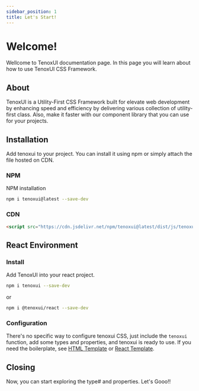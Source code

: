 ---
sidebar_position: 1
title: Let's Start!
---


# Welcome!

Wellcome to TenoxUI documentation page. In this page you will learn about how to use TenoxUI CSS Framework.

## About

TenoxUI is a Utility-First CSS Framework built for elevate web development by enhancing speed and efficiency by delivering various collection of utility-first class. Also, make it faster with our component library that you can use for your projects.

## Installation

Add tenoxui to your project. You can install it using npm or simply attach the file hosted on CDN.

### NPM

NPM installation

```bash
npm i tenoxui@latest --save-dev
```

### CDN

```html
<script src="https://cdn.jsdelivr.net/npm/tenoxui@latest/dist/js/tenoxui.min.js"></script>
```

## React Environment

### Install

Add TenoxUI into your react project.

```bash
npm i tenoxui --save-dev
```

or

```sh
npm i @tenoxui/react --save-dev
```

### Configuration

There's no specific way to configure tenoxui CSS, just include the `tenoxui` function, add some types and properties, and tenoxui is ready to use. If you need the boilerplate, see [HTML Template](/docs/core/how-it-works#html-template) or [React Template](/docs/core/how-it-works#react-js-template).

## Closing

Now, you can start exploring the type# and properties. Let's Gooo!!
